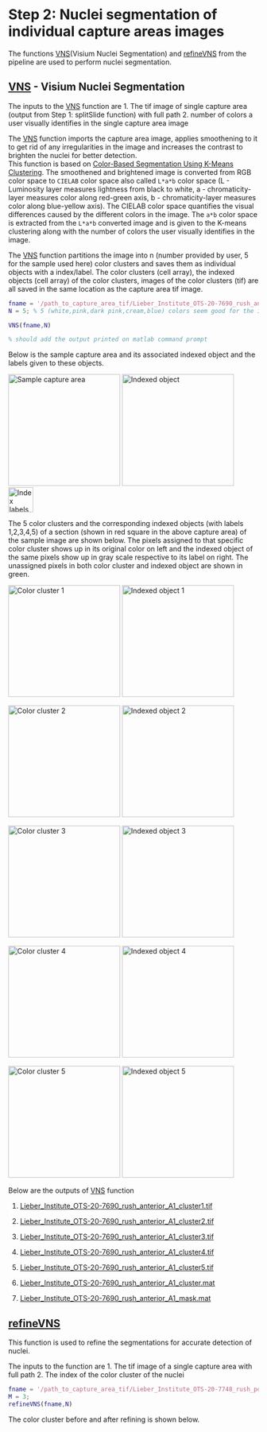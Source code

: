 # Step 2: Nuclei segmentation of individual capture areas images

The functions [VNS](https://github.com/LieberInstitute/VisiumLIBD/blob/main/code/VNS.m)(Visium Nuclei Segmentation) and [refineVNS](https://github.com/LieberInstitute/VisiumLIBD/blob/main/code/refineVNS.m) from the pipeline are used to perform nuclei segmentation. 

## [VNS](https://github.com/LieberInstitute/VisiumLIBD/blob/main/code/VNS.m) - Visium Nuclei Segmentation
The inputs to the [VNS](https://github.com/LieberInstitute/VisiumLIBD/blob/main/code/VNS.m) function  are
1. The tif image of single capture area (output from Step 1: splitSlide function) with full path
2. number of colors a user visually identifies in the single capture area image

The [VNS](https://github.com/LieberInstitute/VisiumLIBD/blob/main/code/VNS.m) function imports the capture area image, applies smoothening to it to get rid of any irregularities in the image and increases the contrast to brighten the nuclei for better detection.  
This function is based on [Color-Based Segmentation Using K-Means Clustering](https://www.mathworks.com/help/images/color-based-segmentation-using-k-means-clustering.html#:~:text=K%2Dmeans%20clustering%20requires%20that,*'%20and%20'b*'%20values.). The smoothened and brightened image is converted from RGB color space to `CIELAB` color space also called `L*a*b` color space (L - Luminosity layer measures lightness from black to white, a - chromaticity-layer measures color along red-green axis, b - chromaticity-layer measures color along blue-yellow axis). The CIELAB color space quantifies the visual differences caused by the different colors in the image. The `a*b` color space is extracted from the `L*a*b` converted image and is given to the K-means clustering along with the number of colors the user visually identifies in the image. 

The [VNS](https://github.com/LieberInstitute/VisiumLIBD/blob/main/code/VNS.m) function partitions the image into n (number provided by user, 5 for the sample used here) color clusters and saves them as individual objects with a index/label. The color clusters (cell array), the indexed objects (cell array) of the color clusters, images of the color clusters (tif) are all saved in the same location as the capture area tif image.

```MATLAB
fname = '/path_to_capture_area_tif/Lieber_Institute_OTS-20-7690_rush_anterior_A1.tif';
N = 5; % 5 (white,pink,dark pink,cream,blue) colors seem good for the images produced in-house

VNS(fname,N)

% should add the output printed on matlab command prompt
```
Below is the sample capture area and its associated indexed object and the labels given to these objects.

<img src="images/sampleimage.png" title="Sample capture area" width="225"/> <img src="images/indexedimage.png" title="Indexed object" width="225"/> <img src="images/index_label.png" title="Index labels" width="50"/> 

The 5 color clusters and the corresponding indexed objects (with labels 1,2,3,4,5) of a section (shown in red square in the above capture area) of the sample image are shown below. The pixels assigned to that specific color cluster shows up in its original color on left and the indexed object of the same pixels show up in gray scale respective to its label on right. The unassigned pixels in both color cluster and indexed object are shown in green. 

<img src="images/sampleimage_clust1.png" title="Color cluster 1" width="225"/> <img src="images/sampleimage_index1.png" title="Indexed object 1" width="225"/> 

<img src="images/sampleimage_clust2.png" title="Color cluster 2" width="225"/> <img src="images/sampleimage_index2.png" title="Indexed object 2" width="225"/> 

<img src="images/sampleimage_clust3.png" title="Color cluster 3" width="225"/> <img src="images/sampleimage_index3.png" title="Indexed object 3" width="225"/>

<img src="images/sampleimage_clust4.png" title="Color cluster 4" width="225"/> <img src="images/sampleimage_index4.png" title="Indexed object 4" width="225"/>

<img src="images/sampleimage_clust5.png" title="Color cluster 5" width="225"/> <img src="images/sampleimage_index5.png" title="Indexed object 5" width="225"/><br/>

Below are the outputs of [VNS](https://github.com/LieberInstitute/VisiumLIBD/blob/main/code/VNS.m) function

1. [Lieber_Institute_OTS-20-7690_rush_anterior_A1_cluster1.tif](link to AWS)

2. [Lieber_Institute_OTS-20-7690_rush_anterior_A1_cluster2.tif](link to AWS)

3. [Lieber_Institute_OTS-20-7690_rush_anterior_A1_cluster3.tif](link to AWS)

4. [Lieber_Institute_OTS-20-7690_rush_anterior_A1_cluster4.tif](link to AWS)

5. [Lieber_Institute_OTS-20-7690_rush_anterior_A1_cluster5.tif](link to AWS)

6. [Lieber_Institute_OTS-20-7690_rush_anterior_A1_cluster.mat](link to AWS)

7. [Lieber_Institute_OTS-20-7690_rush_anterior_A1_mask.mat](https://github.com/LieberInstitute/VisiumLIBD/blob/main/pipeline_outputs/VNS/Lieber_Institute_OTS-20-7690_rush_anterior_A1_mask.mat)


## [refineVNS](https://github.com/LieberInstitute/VisiumLIBD/blob/main/code/refineVNS.m)

This function is used to refine the segmentations for accurate detection of nuclei.

The inputs to the function are
1. The tif image of a single capture area with full path
2. The index of the color cluster of the nuclei 

```MATLAB
fname = '/path_to_capture_area_tif/Lieber_Institute_OTS-20-7748_rush_posterior_A1.tif';
M = 3;
refineVNS(fname,N)
```

The color cluster before and after refining is shown below.



